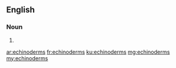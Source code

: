 ==English==

===Noun===
{{head|en|plural}}

# {{plural of|echinoderm|lang=en|nocat=1}}

[[ar:echinoderms]]
[[fr:echinoderms]]
[[ku:echinoderms]]
[[mg:echinoderms]]
[[my:echinoderms]]